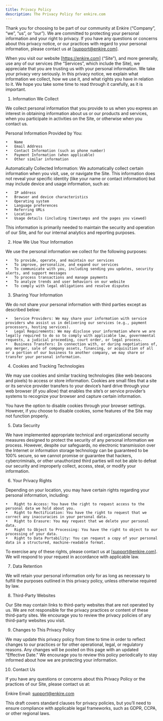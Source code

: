 ```yaml
---
title: Privacy Policy
description: The Privacy Policy for enkire.com
---
```


Thank you for choosing to be part of our community at Enkire (“Company”, “we”, “us”, or “our”). We are committed to protecting your personal information and your right to privacy. If you have any questions or concerns about this privacy notice, or our practices with regard to your personal information, please contact us at [support@enkire.com].

When you visit our website [https://enkire.com] (“Site”), and more generally, use any of our services (the “Services”, which include the Site), we appreciate that you are trusting us with your personal information. We take your privacy very seriously. In this privacy notice, we explain what information we collect, how we use it, and what rights you have in relation to it. We hope you take some time to read through it carefully, as it is important.

1. Information We Collect

We collect personal information that you provide to us when you express an interest in obtaining information about us or our products and services, when you participate in activities on the Site, or otherwise when you contact us.

Personal Information Provided by You:

	•	Name
	•	Email Address
	•	Contact Information (such as phone number)
	•	Payment Information (when applicable)
	•	Other similar information

Automatically Collected Information:
We automatically collect certain information when you visit, use, or navigate the Site. This information does not reveal your specific identity (like your name or contact information) but may include device and usage information, such as:

	•	IP address
	•	Browser and device characteristics
	•	Operating system
	•	Language preferences
	•	Referring URLs
	•	Location
	•	Usage details (including timestamps and the pages you viewed)

This information is primarily needed to maintain the security and operation of our Site, and for our internal analytics and reporting purposes.

2. How We Use Your Information

We use the personal information we collect for the following purposes:

	•	To provide, operate, and maintain our services
	•	To improve, personalize, and expand our services
	•	To communicate with you, including sending you updates, security alerts, and support messages
	•	To process transactions and manage payments
	•	To analyze trends and user behaviors on our website
	•	To comply with legal obligations and resolve disputes

3. Sharing Your Information

We do not share your personal information with third parties except as described below:

	•	Service Providers: We may share your information with service providers who assist us in delivering our services (e.g., payment processors, hosting services).
	•	Legal Requirements: We may disclose your information where we are legally required to do so to comply with applicable law, governmental requests, a judicial proceeding, court order, or legal process.
	•	Business Transfers: In connection with, or during negotiations of, any merger, sale of company assets, financing, or acquisition of all or a portion of our business to another company, we may share or transfer your personal information.

4. Cookies and Tracking Technologies

We may use cookies and similar tracking technologies (like web beacons and pixels) to access or store information. Cookies are small files that a site or its service provider transfers to your device’s hard drive through your web browser (if you allow) that enables the site’s or service provider’s systems to recognize your browser and capture certain information.

You have the option to disable cookies through your browser settings. However, if you choose to disable cookies, some features of the Site may not function properly.

5. Data Security

We have implemented appropriate technical and organizational security measures designed to protect the security of any personal information we process. However, despite our safeguards, no electronic transmission over the Internet or information storage technology can be guaranteed to be 100% secure, so we cannot promise or guarantee that hackers, cybercriminals, or other unauthorized third parties will not be able to defeat our security and improperly collect, access, steal, or modify your information.

6. Your Privacy Rights

Depending on your location, you may have certain rights regarding your personal information, including:

	•	Right to Access: You have the right to request access to the personal data we hold about you.
	•	Right to Rectification: You have the right to request that we correct any inaccuracies in your personal data.
	•	Right to Erasure: You may request that we delete your personal data.
	•	Right to Object to Processing: You have the right to object to our processing of your data.
	•	Right to Data Portability: You can request a copy of your personal data in a structured, machine-readable format.

To exercise any of these rights, please contact us at [support@enkire.com]. We will respond to your request in accordance with applicable law.

7. Data Retention

We will retain your personal information only for as long as necessary to fulfill the purposes outlined in this privacy policy, unless otherwise required by law.

8. Third-Party Websites

Our Site may contain links to third-party websites that are not operated by us. We are not responsible for the privacy practices or content of these third-party sites. We encourage you to review the privacy policies of any third-party websites you visit.

9. Changes to This Privacy Policy

We may update this privacy policy from time to time in order to reflect changes to our practices or for other operational, legal, or regulatory reasons. Any changes will be posted on this page with an updated “Effective Date.” We encourage you to review this policy periodically to stay informed about how we are protecting your information.

10. Contact Us

If you have any questions or concerns about this Privacy Policy or the practices of our Site, please contact us at:

Enkire
Email: support@enkire.com

This draft covers standard clauses for privacy policies, but you’ll need to ensure compliance with applicable legal frameworks, such as GDPR, CCPA, or other regional laws.
